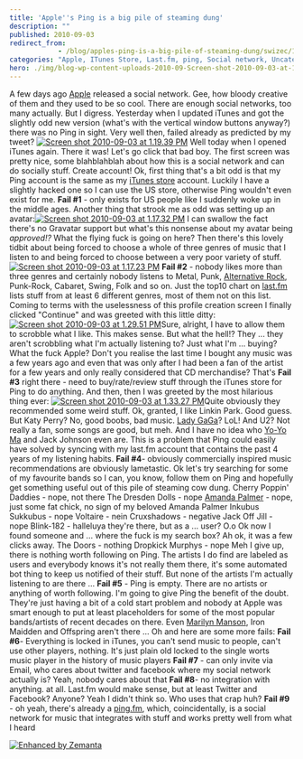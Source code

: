 ```yaml
---
title: 'Apple''s Ping is a big pile of steaming dung'
description: ""
published: 2010-09-03
redirect_from: 
            - /blog/apples-ping-is-a-big-pile-of-steaming-dung/swizec/1444
categories: "Apple, ITunes Store, Last.fm, ping, Social network, Uncategorized"
hero: ./img/blog-wp-content-uploads-2010-09-Screen-shot-2010-09-03-at-1.19.39-PM.png
---
```

A few days ago [Apple](http://www.apple.com "Apple") released a social network. Gee, how bloody creative of them and they used to be so cool. There are enough social networks, too many actually. But I digress. Yesterday when I updated iTunes and got the slightly odd new version (what&#x27;s with the vertical window buttons anyway?) there was no Ping in sight. Very well then, failed already as predicted by my tweet? [![](http://swizec.com/blog/wp-content/uploads/2010/09/Screen-shot-2010-09-03-at-1.19.39-PM.png "Screen shot 2010-09-03 at 1.19.39 PM")](./img/blog-wp-content-uploads-2010-09-Screen-shot-2010-09-03-at-1.19.39-PM.png) Well today when I opened iTunes again. There it was! Let&#x27;s go click that bad boy. The first screen was pretty nice, some blahblahblah about how this is a social network and can do socially stuff. Create account! Ok, first thing that&#x27;s a bit odd is that my Ping account is the same as my [iTunes store](http://itunes.com "ITunes Store") account. Luckily I have a slightly hacked one so I can use the US store, otherwise Ping wouldn&#x27;t even exist for me. **Fail #1** - only exists for US people like I suddenly woke up in the middle ages. Another thing that strook me as odd was setting up an avatar:[![](http://swizec.com/blog/wp-content/uploads/2010/09/Screen-shot-2010-09-03-at-1.17.32-PM.png "Screen shot 2010-09-03 at 1.17.32 PM")](./img/blog-wp-content-uploads-2010-09-Screen-shot-2010-09-03-at-1.17.32-PM.png) I can swallow the fact there&#x27;s no Gravatar support but what&#x27;s this nonsense about my avatar being _approved!?_ What the flying fuck is going on here? Then there&#x27;s this lovely tidbit about being forced to choose a whole of three genres of music that I listen to and being forced to choose between a very poor variety of stuff.[![](http://swizec.com/blog/wp-content/uploads/2010/09/Screen-shot-2010-09-03-at-1.17.23-PM.png "Screen shot 2010-09-03 at 1.17.23 PM")](./img/blog-wp-content-uploads-2010-09-Screen-shot-2010-09-03-at-1.17.23-PM.png) **Fail #2** - nobody likes more than three genres and certainly nobody listens to Metal, Punk, [Alternative Rock](http://en.wikipedia.org/wiki/Alternative_rock "Alternative rock"), Punk-Rock, Cabaret, Swing, Folk and so on. Just the top10 chart on [last.fm](http://Last.fm "Last.fm") lists stuff from at least 6 different genres, most of them not on this list. Coming to terms with the uselessness of this profile creation screen I finally clicked &quot;Continue&quot; and was greeted with this little ditty: [![](http://swizec.com/blog/wp-content/uploads/2010/09/Screen-shot-2010-09-03-at-1.29.51-PM.png "Screen shot 2010-09-03 at 1.29.51 PM")](./img/blog-wp-content-uploads-2010-09-Screen-shot-2010-09-03-at-1.29.51-PM.png)Sure, alright, I have to allow them to scrobble what I like. This makes sense. But what the hell!? They ... they aren&#x27;t scrobbling what I&#x27;m actually listening to? Just what I&#x27;m ... buying? What the fuck Apple? Don&#x27;t you realise the last time I bought any music was a few years ago and even that was only after I had been a fan of the artist for a few years and only really considered that CD merchandise? That&#x27;s **Fail #3** right there - need to buy/rate/review stuff through the iTunes store for Ping to do anything. And then, then I was greeted by the most hilarious thing ever: [![](http://swizec.com/blog/wp-content/uploads/2010/09/Screen-shot-2010-09-03-at-1.33.27-PM.png "Screen shot 2010-09-03 at 1.33.27 PM")](./img/blog-wp-content-uploads-2010-09-Screen-shot-2010-09-03-at-1.33.27-PM.png)Quite obviously they recommended some weird stuff. Ok, granted, I like Linkin Park. Good guess. But Katy Perry? No, good boobs, bad music. [Lady GaGa](http://www.ladygaga.com/ "Lady Gaga")? LoL! And U2? Not really a fan, some songs are good, but meh. And I have no idea who [Yo-Yo Ma](http://www.yo-yoma.com/ "Yo-Yo Ma") and Jack Johnson even are. This is a problem that Ping could easily have solved by syncing with my last.fm account that contains the past 4 years of my listening habits. **Fail #4**- obviously commercially inspired music recommendations are obviously lametastic. Ok let&#x27;s try searching for some of my favourite bands so I can, you know, follow them on Ping and hopefully get something useful out of this pile of steaming cow dung. Cherry Poppin&#x27; Daddies - nope, not there The Dresden Dolls - nope [Amanda Palmer](http://amandapalmer.net "Amanda Palmer") - nope, just some fat chick, no sign of my beloved Amanda Palmer Inkubus Sukkubus - nope Voltaire - nein Cruxshadows - negative Jack Off Jill - nope Blink-182 - halleluya they&#x27;re there, but as a ... user? O.o Ok now I found someone and ... where the fuck is my search box? Ah ok, it was a few clicks away. The Doors - nothing Dropkick Murphys - nope Meh I give up, there is nothing worth following on Ping. The artists I do find are labeled as users and everybody knows it&#x27;s not really them there, it&#x27;s some automated bot thing to keep us notified of their stuff. But none of the artists I&#x27;m actually listening to are there ... **Fail #5** - Ping is empty. There are no artists or anything of worth following. I&#x27;m going to give Ping the benefit of the doubt. They&#x27;re just having a bit of a cold start problem and nobody at Apple was smart enough to put at least placeholders for some of the most popular bands/artists of recent decades on there. Even [Marilyn Manson](http://www.marilynmanson.com "Marilyn Manson"), Iron Maidden and Offspring aren&#x27;t there ... Oh and here are some more fails: **Fail #6**- Everything is locked in iTunes, you can&#x27;t send music to people, can&#x27;t use other players, nothing. It&#x27;s just plain old locked to the single worts music player in the history of music players **Fail #7** - can only invite via Email, who cares about twitter and facebook where my social network actually is? Yeah, nobody cares about that **Fail #8**- no integration with anything. at all. Last.fm would make sense, but at least Twitter and Facebook? Anyone? Yeah I didn&#x27;t think so. Who uses that crap huh? **Fail #9** - oh yeah, there&#x27;s already a [ping.fm](http://ping.fm/), which, coincidentally, is a social network for music that integrates with stuff and works pretty well from what I heard

[![Enhanced by Zemanta](http://img.zemanta.com/zemified_e.png?x-id=ffb7f017-5402-4e8f-9ce4-f22d785e005b)](http://www.zemanta.com/ "Enhanced by Zemanta")